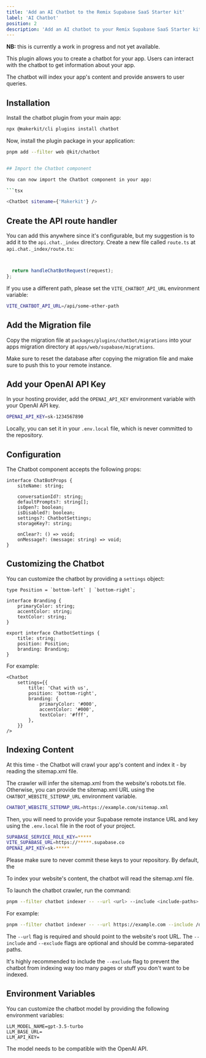 ```yaml
---
title: 'Add an AI Chatbot to the Remix Supabase SaaS Starter kit'
label: 'AI Chatbot'
position: 2
description: 'Add an AI chatbot to your Remix Supabase SaaS Starter kit to provide instant support to your users.'
---
```


**NB:** this is currently a work in progress and not yet available.

This plugin allows you to create a chatbot for your app. Users can interact with the chatbot to get information about
your app.

The chatbot will index your app's content and provide answers to user queries.

## Installation

Install the chatbot plugin from your main app:

```bash
npx @makerkit/cli plugins install chatbot
```

Now, install the plugin package in your application:

```bash
pnpm add --filter web @kit/chatbot
```

```bash

## Import the Chatbot component

You can now import the Chatbot component in your app:

```tsx

<Chatbot sitename={'Makerkit'} />
```

## Create the API route handler

You can add this anywhere since it's configurable, but my suggestion is to add it to the `api.chat._index` directory. Create a new file called `route.ts` at `api.chat._index/route.ts`:

```ts


  return handleChatBotRequest(request);
};

```

If you use a different path, please set the `VITE_CHATBOT_API_URL` environment variable:

```bash
VITE_CHATBOT_API_URL=/api/some-other-path
```

## Add the Migration file

Copy the migration file at `packages/plugins/chatbot/migrations` into your apps migration directory at `apps/web/supabase/migrations`.

Make sure to reset the database after copying the migration file and make sure to push this to your remote instance.

## Add your OpenAI API Key

In your hosting provider, add the `OPENAI_API_KEY` environment variable with your OpenAI API key.

```bash
OPENAI_API_KEY=sk-1234567890
```

Locally, you can set it in your `.env.local` file, which is never committed to the repository.

## Configuration

The Chatbot component accepts the following props:

```tsx
interface ChatBotProps {
    siteName: string;

    conversationId?: string;
    defaultPrompts?: string[];
    isOpen?: boolean;
    isDisabled?: boolean;
    settings?: ChatbotSettings;
    storageKey?: string;

    onClear?: () => void;
    onMessage?: (message: string) => void;
}
```

## Customizing the Chatbot

You can customize the chatbot by providing a `settings` object:

```tsx
type Position = `bottom-left` | `bottom-right`;

interface Branding {
    primaryColor: string;
    accentColor: string;
    textColor: string;
}

export interface ChatbotSettings {
    title: string;
    position: Position;
    branding: Branding;
}
```

For example:

```tsx
<Chatbot
    settings={{
        title: 'Chat with us',
        position: 'bottom-right',
        branding: {
            primaryColor: '#000',
            accentColor: '#000',
            textColor: '#fff',
        },
    }}
/>
```

## Indexing Content

At this time - the Chatbot will crawl your app's content and index it - by reading the sitemap.xml file.

The crawler will infer the sitemap.xml from the website's robots.txt file. Otherwise, you can provide the sitemap.xml
URL using the `CHATBOT_WEBSITE_SITEMAP_URL` environment variable.

```bash
CHATBOT_WEBSITE_SITEMAP_URL=https://example.com/sitemap.xml
```

Then, you will need to provide your Supabase remote instance URL and key using the `.env.local` file in the root of your project.

```bash
SUPABASE_SERVICE_ROLE_KEY=*****
VITE_SUPABASE_URL=https://*****.supabase.co
OPENAI_API_KEY=sk-*****
```

Please make sure to never commit these keys to your repository. By default, the

To index your website's content, the chatbot will read the sitemap.xml file.

To launch the chatbot crawler, run the command:

```bash
pnpm --filter chatbot indexer -- --url <url> --include <include-paths> --exclude <excluded-paths>
```

For example:

```bash
pnpm --filter chatbot indexer -- --url https://example.com --include /docs,/blog --exclude /blog/secret
```

The `--url` flag is required and should point to the website's root URL. The `--include` and `--exclude` flags are optional and should be comma-separated paths.

It's highly recommended to include the `--exclude` flag to prevent the chatbot from indexing way too many pages or stuff you don't want to be indexed.

## Environment Variables

You can customize the chatbot model by providing the following environment variables:

```
LLM_MODEL_NAME=gpt-3.5-turbo
LLM_BASE_URL=
LLM_API_KEY=
```

The model needs to be compatible with the OpenAI API.